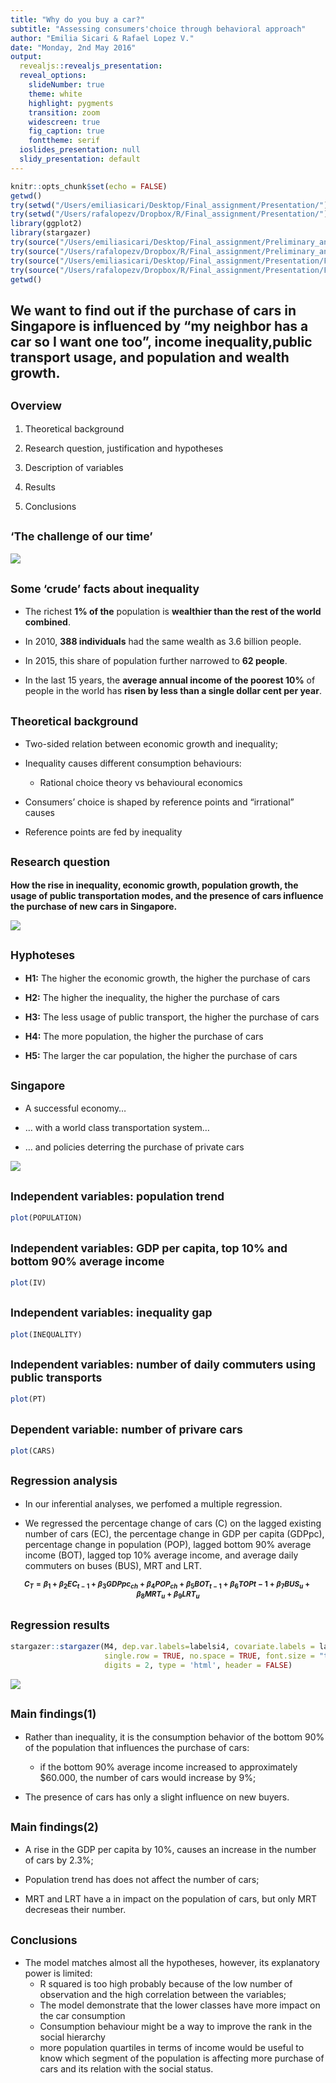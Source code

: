 ```yaml
---
title: "Why do you buy a car?"
subtitle: "Assessing consumers'choice through behavioral approach"
author: "Emilia Sicari & Rafael Lopez V."
date: "Monday, 2nd May 2016"
output: 
  revealjs::revealjs_presentation:
  reveal_options:
    slideNumber: true
    theme: white 
    highlight: pygments
    transition: zoom
    widescreen: true
    fig_caption: true
    fonttheme: serif
  ioslides_presentation: null
  slidy_presentation: default  
---
```


```r
knitr::opts_chunk$set(echo = FALSE)
getwd()
try(setwd("/Users/emiliasicari/Desktop/Final_assignment/Presentation/"))
try(setwd("/Users/rafalopezv/Dropbox/R/Final_assignment/Presentation/"))
library(ggplot2)
library(stargazer)
try(source("/Users/emiliasicari/Desktop/Final_assignment/Preliminary_analyses.R"))
try(source("/Users/rafalopezv/Dropbox/R/Final_assignment/Preliminary_analyses.R"))
try(source("/Users/emiliasicari/Desktop/Final_assignment/Presentation/Figures.R"))
try(source("/Users/rafalopezv/Dropbox/R/Final_assignment/Presentation/Figures.R"))
getwd()

```
## We want to find out if the purchase of cars in Singapore is influenced by "my neighbor has a car so I want one too", income inequality,public transport usage, and population and wealth growth.

## <small>Overview</small>

1. Theoretical background

2. Research question, justification and hypotheses 

3. Description of variables

4. Results

5. Conclusions

## <small>'The challenge of our time'</small>

![](Images_presentation/GlobalInequality.jpeg)

## <small>Some 'crude' facts about inequality</small>

- The richest **1% of the** population is **wealthier than the rest of the world combined**.

- In 2010, **388 individuals** had the same wealth as 3.6 billion people.

- In 2015, this share of population further narrowed to **62 people**.

- In the last 15 years, the **average annual income of the poorest 10%** of people in the world has **risen by less than a single dollar cent per year**.

## <small> Theoretical background </small>

- Two-sided relation between economic growth and inequality;

- Inequality causes different consumption behaviours:

    + Rational choice theory vs behavioural economics
    
- Consumers' choice is shaped by reference points and "irrational" causes 

- Reference points are fed by inequality

## <small>Research question</small>

**How the rise in inequality, economic growth, population growth, the usage of public transportation modes, and the presence of cars influence the purchase of new cars in Singapore.** 

![](Images_presentation/catastrophicerror.gif)

## <small>Hyphoteses</small>

- **H1:** The higher the economic growth, the higher the purchase of cars
    
- **H2:** The higher the inequality, the higher the purchase of cars

- **H3:** The less usage of public transport, the higher the purchase of cars

- **H4:** The more population, the higher the purchase of cars

- **H5:** The  larger the car population, the higher the purchase of cars

## <small>Singapore</small>

- A successful economy...

- ... with a world class transportation system...

- ... and policies deterring the purchase of private cars

![](Images_presentation/Singapore.jpeg)

## <small>Independent variables: population trend</small>

```r
plot(POPULATION)
```

## <small>Independent variables: GDP per capita, top 10% and bottom 90% average income</small>

```r
plot(IV)
```

## <small>Independent variables: inequality gap</small>

```r
plot(INEQUALITY)
```

## <small>Independent variables: number of daily commuters using public transports</small>

```r
plot(PT)
```

## <small>Dependent variable: number of privare cars</small>

```r
plot(CARS)
```

## <small>Regression analysis</small>

- In our inferential analyses, we perfomed a multiple regression. 

- We regressed the percentage change of cars (C) on the lagged existing number of cars (EC), the percentage change in GDP per capita (GDPpc), percentage change in population (POP), lagged bottom 90% average income (BOT), lagged top 10% average income, and average daily commuters on buses (BUS), MRT and LRT.

<small>**$$C_{T} = {\beta}_1 + {\beta}_2 EC_{t-1} + {\beta}_3 GDPpc_{ch} + {\beta}_4 POP_{ch} + {\beta}_5 BOT_{t-1} + {\beta}_6 TOP{t-1} + {\beta}_7 BUS_{u} + {\beta}_8 MRT_{u} + {\beta}_9 LRT_{u} $$**</small>

## <small>Regression results</small>

```r
stargazer::stargazer(M4, dep.var.labels=labelsi4, covariate.labels = labelsd4,
                     single.row = TRUE, no.space = TRUE, font.size = "tiny",
                     digits = 2, type = 'html', header = FALSE)
```

![](Images_presentation/RegressionResults.png)

## <small>Main findings(1)</small>

- Rather than inequality, it is the consumption behavior of the bottom 90% of the population that influences the purchase of cars:

    + if the bottom 90% average income increased to approximately $60.000, the number of cars would increase by 9%;

- The presence of cars has only a slight influence on new buyers.

## <small>Main findings(2)</small>

- A rise in the GDP per capita by 10%, causes an increase in the number of cars by 2.3%;

- Population trend has does not affect the number of cars;

- MRT and LRT have a in impact on the population of cars, but only MRT decreseas their number.

## <small>Conclusions</small>

- The model matches almost all the hypotheses, however, its explanatory power is limited:
    + R squared is too high probably because of the low number of observation and the high correlation between the variables;
    + The model demonstrate that the lower classes have more impact on the car consumption
    + Consumption behaviour might be a way to improve the rank in the social hierarchy
    + more population quartiles in terms of income would be useful to know which segment of the population is affecting more purchase of cars and its relation with the social status.